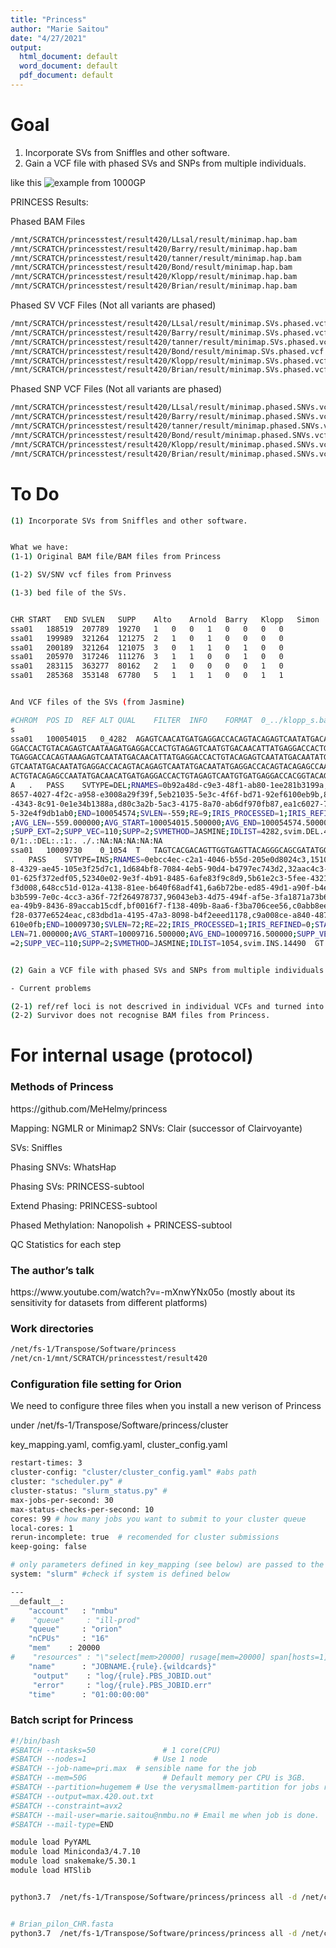 ```yaml
---
title: "Princess"
author: "Marie Saitou"
date: "4/27/2021"
output:
  html_document: default
  word_document: default
  pdf_document: default
---
```


# Goal

(1) Incorporate SVs from Sniffles and other software.
(2) Gain a VCF file with phased SVs and SNPs from multiple individuals. 

like this 
![example from 1000GP](assets/vcfgoal.png)


PRINCESS Results:

Phased BAM Files
```bash
/mnt/SCRATCH/princesstest/result420/LLsal/result/minimap.hap.bam
/mnt/SCRATCH/princesstest/result420/Barry/result/minimap.hap.bam
/mnt/SCRATCH/princesstest/result420/tanner/result/minimap.hap.bam
/mnt/SCRATCH/princesstest/result420/Bond/result/minimap.hap.bam
/mnt/SCRATCH/princesstest/result420/Klopp/result/minimap.hap.bam
/mnt/SCRATCH/princesstest/result420/Brian/result/minimap.hap.bam

```

Phased SV VCF Files (Not all variants are phased)
```bash
/mnt/SCRATCH/princesstest/result420/LLsal/result/minimap.SVs.phased.vcf
/mnt/SCRATCH/princesstest/result420/Barry/result/minimap.SVs.phased.vcf
/mnt/SCRATCH/princesstest/result420/tanner/result/minimap.SVs.phased.vcf
/mnt/SCRATCH/princesstest/result420/Bond/result/minimap.SVs.phased.vcf
/mnt/SCRATCH/princesstest/result420/Klopp/result/minimap.SVs.phased.vcf
/mnt/SCRATCH/princesstest/result420/Brian/result/minimap.SVs.phased.vcf
```

Phased SNP VCF Files (Not all variants are phased)
```bash
/mnt/SCRATCH/princesstest/result420/LLsal/result/minimap.phased.SNVs.vcf.gz
/mnt/SCRATCH/princesstest/result420/Barry/result/minimap.phased.SNVs.vcf.gz
/mnt/SCRATCH/princesstest/result420/tanner/result/minimap.phased.SNVs.vcf.gz
/mnt/SCRATCH/princesstest/result420/Bond/result/minimap.phased.SNVs.vcf.gz
/mnt/SCRATCH/princesstest/result420/Klopp/result/minimap.phased.SNVs.vcf.gz
/mnt/SCRATCH/princesstest/result420/Brian/result/minimap.phased.SNVs.vcf.gz
```



# To Do

```bash

(1) Incorporate SVs from Sniffles and other software.


What we have:
(1-1) Original BAM file/BAM files from Princess

(1-2) SV/SNV vcf files from Prinvess

(1-3) bed file of the SVs.


CHR	START	END	SVLEN	SUPP	Alto	Arnold	Barry	Klopp	Simon	Tanner	Tess
ssa01	188519	207789	19270	1	0	0	1	0	0	0	0
ssa01	199989	321264	121275	2	1	0	1	0	0	0	0
ssa01	200189	321264	121075	3	0	1	1	0	1	0	0
ssa01	205970	317246	111276	3	1	1	0	0	1	0	0
ssa01	283115	363277	80162	2	1	0	0	0	0	1	0
ssa01	285368	353148	67780	5	1	1	1	0	0	1	1


And VCF files of the SVs (from Jasmine)

#CHROM	POS	ID	REF	ALT	QUAL	FILTER	INFO	FORMAT	0_../klopp_s.bam	1_Sample	2_klopp_
s
ssa01	100054015	0_4282	AGAGTCAACATGATGAGGACCACAGTACAGAGTCAATATGACAATATGATGAGGACCACTATACAGAGTGAATATGACAATATGATGA
GGACCACTGTACAGAGTCAATAAGATGAGGACCACTGTAGAGTCAATGTGACAACATTATGAGGACCACTGTACAGAGTCAATATGACAATATGAGGACCACAGTACAGAGTCAATAAGA
TGAGGACCACAGTAAAGAGTCAATATGACAACATTATGAGGACCACTGTACAGAGTCAATATGACAATATGAGGACCACAGTACAGAGTCAATATGACAATATGAGGACCACAGTACAGA
GTCAATATGACAATATGAGGACCACAGTACAGAGTCAATATGACAATATGAGGACCACAGTACAGAGCCAATAAGACAATATGACGAGGTCCACTGTACAGAGTGAATATGACGAGGTCC
ACTGTACAGAGCCAATATGACAACATGATGAGGACCACTGTAGAGTCAATGTGATGAGGACCACGGTACAGAGTCAATGTGATGAGGACCATGGTACAGAGTCAATGTGACA	
A	.	PASS	SVTYPE=DEL;RNAMES=0b92a48d-c9e3-48f1-ab80-1ee281b3199a,3196e50d-8561-495f-af07-fa0142379030,4215
8657-4027-4f2c-a958-e3008a29f39f,5eb21035-5e3c-4f6f-bd71-92ef6100eb9b,8f974518-2c29-413e-b019-7b89ea4d85cf,9417c2f7-0e69
-4343-8c91-0e1e34b1388a,d80c3a2b-5ac3-4175-8a70-ab6df970fb87,ea1c6027-7b5a-4069-9870-0e2713def3c7,ef6c12ca-225d-43e2-936
5-32e4f9db1ab0;END=100054574;SVLEN=-559;RE=9;IRIS_PROCESSED=1;IRIS_REFINED=0;STARTVARIANCE=0.000000;ENDVARIANCE=0.000000
;AVG_LEN=-559.000000;AVG_START=100054015.500000;AVG_END=100054574.500000;SUPP_VEC_EXT=110;IDLIST_EXT=4282,svim.DEL.42982
;SUPP_EXT=2;SUPP_VEC=110;SUPP=2;SVMETHOD=JASMINE;IDLIST=4282,svim.DEL.42982	GT:IS:OT:OS:DV:DR	0/1:.:DEL:.:9:8
0/1:.:DEL:.:1:.	./.:NA:NA:NA:NA:NA
ssa01	10009730	0_1054	T	TAGTCACGACAGTTGGTGAGTTACAGGGCAGCGATATGGAGTCCGATGAATGGTGAGGTTGCAGGCAGCATAT	
.	PASS	SVTYPE=INS;RNAMES=0ebcc4ec-c2a1-4046-b55d-205e0d8024c3,15105fd5-697c-4ece-9913-160e223fd526,1ceab9a7-b86
8-4329-ae45-105e3f25d7c1,1d684bf8-7084-4eb5-90d4-b4797ec743d2,32aac4c3-288e-4afe-834a-e2c34b6ecfb7,4a5e4dc6-346a-4213-99
01-625f372edf05,52340e02-9e3f-4b91-8485-6afe83f9c8d9,5b61e2c3-5fee-4321-b656-d0b8b665a5b8,62c523a1-f072-4bba-8869-2ff9ee
f3d008,648cc51d-012a-4138-81ee-b640f68adf41,6a6b72be-ed85-49d1-a90f-b4e2d6b12266,704d7cf3-fcac-4aef-b6bf-0124d058d32d,7e
b3b599-7e0c-4cc3-a36f-72f264978737,96043eb3-4d75-494f-af5e-3fa1871a73b6,aed4613e-f713-4951-bb1a-cbbc55b61114,af835a14-a5
ea-49b9-8436-89accab15cdf,bf0016f7-f138-409b-8aa6-f3ba706cee56,c0abb8ee-d06b-4e25-9c38-7364bfad7836,c812ae4d-db7d-4a73-a
f28-0377e6524eac,c83dbd1a-4195-47a3-8098-b4f2eeed1178,c9a008ce-a840-4870-aec8-e91bb633c503,ce3d8d0e-0f04-43fb-8450-7a266
610e0fb;END=10009730;SVLEN=72;RE=22;IRIS_PROCESSED=1;IRIS_REFINED=0;STARTVARIANCE=182.250000;ENDVARIANCE=182.250000;AVG_
LEN=71.000000;AVG_START=10009716.500000;AVG_END=10009716.500000;SUPP_VEC_EXT=110;IDLIST_EXT=1054,svim.INS.14490;SUPP_EXT
=2;SUPP_VEC=110;SUPP=2;SVMETHOD=JASMINE;IDLIST=1054,svim.INS.14490	GT:IS:OT:OS:DV:DR	1/1:.:INS:.:22:2	0/1:.:INS:.:22:.	-./.:NA:NA:NA:NA:NA


(2) Gain a VCF file with phased SVs and SNPs from multiple individuals.

- Current problems

(2-1) ref/ref loci is not descrived in individual VCFs and turned into ./. rather than 0|0 in the merged multiple-sample VCF.
(2-2) Survivor does not recognise BAM files from Princess.


```


# For internal usage (protocol)


### Methods of Princess
https://github.com/MeHelmy/princess

Mapping: NGMLR or Minimap2
SNVs: Clair (successor of Clairvoyante)

SVs: Sniffles

Phasing SNVs: WhatsHap

Phasing SVs: PRINCESS-subtool

Extend Phasing: PRINCESS-subtool

Phased Methylation: Nanopolish + PRINCESS-subtool

QC Statistics for each step


### The author's talk

https://www.youtube.com/watch?v=-mXnwYNx05o
(mostly about its sensitivity for datasets from different platforms)


###  Work directories
```bash

/net/fs-1/Transpose/Software/princess
/net/cn-1/mnt/SCRATCH/princesstest/result420

```


###  Configuration file setting for Orion
We need to configure three files when you install a new verison of Princess

under /net/fs-1/Transpose/Software/princess/cluster

key_mapping.yaml, comfig.yaml, cluster_config.yaml
```bash

restart-times: 3
cluster-config: "cluster/cluster_config.yaml" #abs path
cluster: "scheduler.py" #
cluster-status: "slurm_status.py" #
max-jobs-per-second: 30
max-status-checks-per-second: 10
cores: 99 # how many jobs you want to submit to your cluster queue
local-cores: 1
rerun-incomplete: true  # recomended for cluster submissions
keep-going: false

```


```bash
# only parameters defined in key_mapping (see below) are passed to the command in the order specified.
system: "slurm" #check if system is defined below

```

```bash
---
__default__:
    "account"   : "nmbu"
#    "queue"     : "ill-prod"
    "queue"     : "orion"
    "nCPUs"     : "16"
    "mem"    : 20000
#    "resources" : "\"select[mem>20000] rusage[mem=20000] span[hosts=1]\""
    "name"      : "JOBNAME.{rule}.{wildcards}"
     "output"    : "log/{rule}.PBS_JOBID.out"
     "error"     : "log/{rule}.PBS_JOBID.err"
    "time"      : "01:00:00:00"

```



### Batch script for Princess
```bash
#!/bin/bash
#SBATCH --ntasks=50               # 1 core(CPU)
#SBATCH --nodes=1               # Use 1 node
#SBATCH --job-name=pri.max  # sensible name for the job
#SBATCH --mem=50G                 # Default memory per CPU is 3GB.
#SBATCH --partition=hugemem # Use the verysmallmem-partition for jobs requiring < 10 GB RAM.
#SBATCH --output=max.420.out.txt
#SBATCH --constraint=avx2
#SBATCH --mail-user=marie.saitou@nmbu.no # Email me when job is done.
#SBATCH --mail-type=END

module load PyYAML
module load Miniconda3/4.7.10
module load snakemake/5.30.1
module load HTSlib


python3.7  /net/fs-1/Transpose/Software/princess/princess all -d /net/cn-1/mnt/SCRATCH/princesstest/result420/max -r ont  -s /net/fs-1/Transpose/Rawdata/PromethION/prom-Ssal-max-20191002.guppy305.min4k.q7.h50.FINAL.fastq.gz -f /net/fs-1/Transpose/Software/fasta/Simon_Final2021_CHR_selected.fa --latency-wait 120 --rerun-incomplete --verbose -e > max.420.log 2>&1 


# Brian_pilon_CHR.fasta
python3.7  /net/fs-1/Transpose/Software/princess/princess all -d /net/cn-1/mnt/SCRATCH/princesstest/result0504/max -r ont  -s /net/fs-1/Transpose/Rawdata/PromethION/prom-Ssal-max-20191002.guppy305.min4k.q7.h50.FINAL.fastq.gz -f /net/fs-1/Transpose/Software/fasta/Brian_pilon_CHR.fasta --latency-wait 120 --rerun-incomplete --verbose -e > max.0504.log 2>&1 
```






